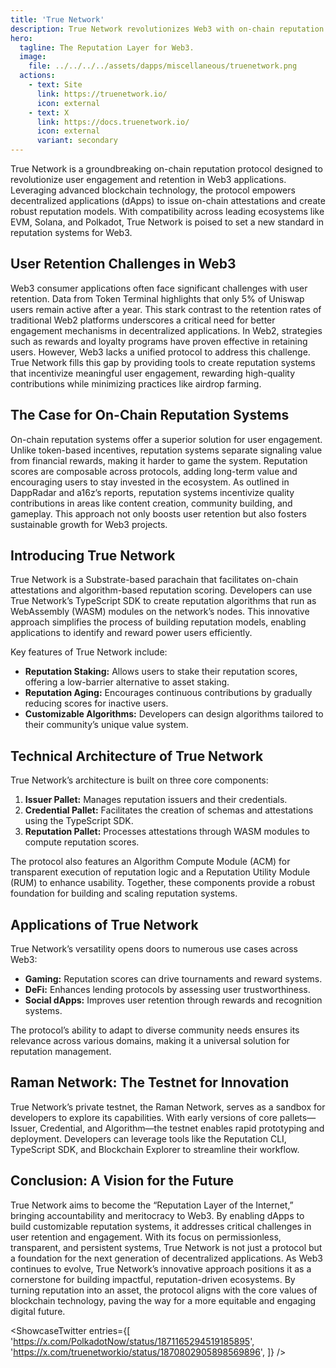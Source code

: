 ```yaml
---
title: 'True Network'
description: True Network revolutionizes Web3 with on-chain reputation systems, empowering dApps to enhance user engagement and reward contributions effectively.
hero:
  tagline: The Reputation Layer for Web3.
  image: 
    file: ../../../../assets/dapps/miscellaneous/truenetwork.png
  actions:
    - text: Site
      link: https://truenetwork.io/
      icon: external
    - text: X
      link: https://docs.truenetwork.io/
      icon: external
      variant: secondary
---
```



True Network is a groundbreaking on-chain reputation protocol designed to revolutionize user engagement and retention in Web3 applications. Leveraging advanced blockchain technology, the protocol empowers decentralized applications (dApps) to issue on-chain attestations and create robust reputation models. With compatibility across leading ecosystems like EVM, Solana, and Polkadot, True Network is poised to set a new standard in reputation systems for Web3.

## User Retention Challenges in Web3
Web3 consumer applications often face significant challenges with user retention. Data from Token Terminal highlights that only 5% of Uniswap users remain active after a year. This stark contrast to the retention rates of traditional Web2 platforms underscores a critical need for better engagement mechanisms in decentralized applications.
In Web2, strategies such as rewards and loyalty programs have proven effective in retaining users. However, Web3 lacks a unified protocol to address this challenge. True Network fills this gap by providing tools to create reputation systems that incentivize meaningful user engagement, rewarding high-quality contributions while minimizing practices like airdrop farming.

## The Case for On-Chain Reputation Systems
On-chain reputation systems offer a superior solution for user engagement. Unlike token-based incentives, reputation systems separate signaling value from financial rewards, making it harder to game the system. Reputation scores are composable across protocols, adding long-term value and encouraging users to stay invested in the ecosystem.
As outlined in DappRadar and a16z’s reports, reputation systems incentivize quality contributions in areas like content creation, community building, and gameplay. This approach not only boosts user retention but also fosters sustainable growth for Web3 projects.

## Introducing True Network
True Network is a Substrate-based parachain that facilitates on-chain attestations and algorithm-based reputation scoring. Developers can use True Network’s TypeScript SDK to create reputation algorithms that run as WebAssembly (WASM) modules on the network’s nodes. This innovative approach simplifies the process of building reputation models, enabling applications to identify and reward power users efficiently.

Key features of True Network include:
- **Reputation Staking:** Allows users to stake their reputation scores, offering a low-barrier alternative to asset staking.
- **Reputation Aging:** Encourages continuous contributions by gradually reducing scores for inactive users.
- **Customizable Algorithms:** Developers can design algorithms tailored to their community’s unique value system.

## Technical Architecture of True Network
True Network’s architecture is built on three core components:
1. **Issuer Pallet:** Manages reputation issuers and their credentials.
2. **Credential Pallet:** Facilitates the creation of schemas and attestations using the TypeScript SDK.
3. **Reputation Pallet:** Processes attestations through WASM modules to compute reputation scores.

The protocol also features an Algorithm Compute Module (ACM) for transparent execution of reputation logic and a Reputation Utility Module (RUM) to enhance usability. Together, these components provide a robust foundation for building and scaling reputation systems.

## Applications of True Network
True Network’s versatility opens doors to numerous use cases across Web3:
- **Gaming:** Reputation scores can drive tournaments and reward systems.
- **DeFi:** Enhances lending protocols by assessing user trustworthiness.
- **Social dApps:** Improves user retention through rewards and recognition systems.

The protocol’s ability to adapt to diverse community needs ensures its relevance across various domains, making it a universal solution for reputation management.

## Raman Network: The Testnet for Innovation
True Network’s private testnet, the Raman Network, serves as a sandbox for developers to explore its capabilities. With early versions of core pallets—Issuer, Credential, and Algorithm—the testnet enables rapid prototyping and deployment. Developers can leverage tools like the Reputation CLI, TypeScript SDK, and Blockchain Explorer to streamline their workflow.

## Conclusion: A Vision for the Future
True Network aims to become the “Reputation Layer of the Internet,” bringing accountability and meritocracy to Web3. By enabling dApps to build customizable reputation systems, it addresses critical challenges in user retention and engagement. With its focus on permissionless, transparent, and persistent systems, True Network is not just a protocol but a foundation for the next generation of decentralized applications.
As Web3 continues to evolve, True Network’s innovative approach positions it as a cornerstone for building impactful, reputation-driven ecosystems. By turning reputation into an asset, the protocol aligns with the core values of blockchain technology, paving the way for a more equitable and engaging digital future.


<ShowcaseTwitter
  entries={[
    'https://x.com/PolkadotNow/status/1871165294519185895',
    'https://x.com/truenetworkio/status/1870802905898569896',
  ]}
/>

 <script async src="https://platform.twitter.com/widgets.js" charset="utf-8"></script>